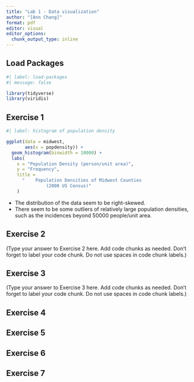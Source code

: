 ```yaml
---
title: "Lab 1 - Data visualization"
author: "[Ann Chang]"
format: pdf
editor: visual
editor_options: 
  chunk_output_type: inline
---
```


## Load Packages

```r
#| label: load-packages
#| message: false

library(tidyverse)
library(viridis)

```

## Exercise 1

```r
#| label: histogram of population density

ggplot(data = midwest, 
       aes(x = popdensity)) +
  geom_histogram(binwidth = 10000) +
  labs(
    x = "Population Density (person/unit area)",
    y = "Frequency",
    title = 
      "    Population Densities of Midwest Counties
               (2000 US Census)"
    )

```
- The distribution of the data seem to be right-skewed.
- There seem to be some outliers of relatively large population densities, such
as the incidences beyond 50000 people/unit area. 

## Exercise 2

(Type your answer to Exercise 2 here. Add code chunks as needed. Don't forget to label your code chunk. Do not use spaces in code chunk labels.)

## Exercise 3

(Type your answer to Exercise 3 here. Add code chunks as needed. Don't forget to label your code chunk. Do not use spaces in code chunk labels.)

## Exercise 4

## Exercise 5

## Exercise 6

## Exercise 7
